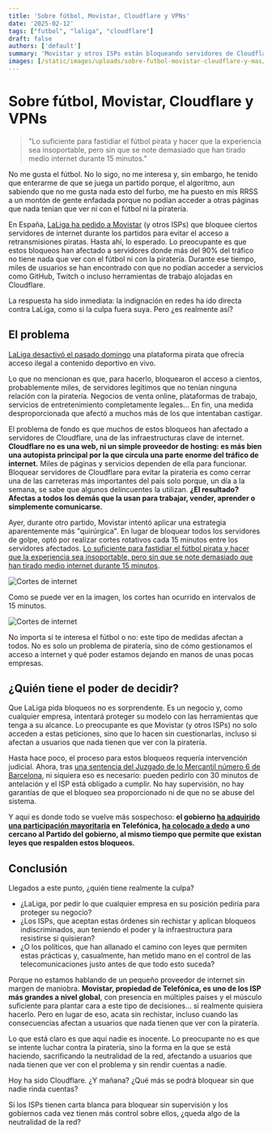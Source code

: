 ```yaml
---
title: 'Sobre fútbol, Movistar, Cloudflare y VPNs'
date: '2025-02-12'
tags: ["futbol", "laliga", "cloudflare"]
draft: false
authors: ['default']
summary: 'Movistar y otros ISPs están bloqueando servidores de Cloudflare para evitar la piratería del fútbol, pero el impacto es desproporcionado y afecta a servicios legales. LaLiga pide, pero los ISPs obedecen sin cuestionar. Y justo cuando el gobierno adquiere parte de Telefónica, todo esto se vuelve aún más sospechoso.'
images: [/static/images/uploads/sobre-futbol-movistar-cloudflare-y-mas/portada.webp]
---
```


# Sobre fútbol, Movistar, Cloudflare y VPNs  

> "Lo suficiente para fastidiar el fútbol pirata y hacer que la experiencia sea insoportable, pero sin que se note demasiado que han tirado medio internet durante 15 minutos."  

No me gusta el fútbol. No lo sigo, no me interesa y, sin embargo, he tenido que enterarme de que se juega un partido porque, el algoritmo, aun sabiendo que no me gusta nada esto del furbo, me ha puesto en mis RRSS a un montón de gente enfadada porque no podían acceder a otras páginas que nada tenían que ver ni con el fútbol ni la piratería.  

En España, [LaLiga ha pedido a Movistar](https://www.xatakamovil.com/streaming/laliga-le-declaro-guerra-a-cloudflare-iptv-no-oficiales-bloqueos-cloudflare-ha-respondido) (y otros ISPs) que bloquee ciertos servidores de internet durante los partidos para evitar el acceso a retransmisiones piratas. Hasta ahí, lo esperado. Lo preocupante es que estos bloqueos han afectado a servidores donde más del 90% del tráfico no tiene nada que ver con el fútbol ni con la piratería. Durante ese tiempo, miles de usuarios se han encontrado con que no podían acceder a servicios como GitHub, Twitch o incluso herramientas de trabajo alojadas en Cloudflare.  

La respuesta ha sido inmediata: la indignación en redes ha ido directa contra LaLiga, como si la culpa fuera suya. Pero ¿es realmente así?  

## El problema  

[LaLiga desactivó el pasado domingo](https://www.laliga.com/noticias/laliga-desactiva-antes-del-derbi-de-madrid-la-plataforma-de-pirateria-de-vivo-duckvision) una plataforma pirata que ofrecía acceso ilegal a contenido deportivo en vivo.  

Lo que no mencionan es que, para hacerlo, bloquearon el acceso a cientos, probablemente miles, de servidores legítimos que no tenían ninguna relación con la piratería. Negocios de venta online, plataformas de trabajo, servicios de entretenimiento completamente legales… En fin, una medida desproporcionada que afectó a muchos más de los que intentaban castigar.  

El problema de fondo es que muchos de estos bloqueos han afectado a servidores de Cloudflare, una de las infraestructuras clave de internet. **Cloudflare no es una web, ni un simple proveedor de hosting: es más bien una autopista principal por la que circula una parte enorme del tráfico de internet.** Miles de páginas y servicios dependen de ella para funcionar. Bloquear servidores de Cloudflare para evitar la piratería es como cerrar una de las carreteras más importantes del país solo porque, un día a la semana, se sabe que algunos delincuentes la utilizan. **¿El resultado? Afectas a todos los demás que la usan para trabajar, vender, aprender o simplemente comunicarse.**  

Ayer, durante otro partido, Movistar intentó aplicar una estrategia aparentemente más "quirúrgica". En lugar de bloquear todos los servidores de golpe, optó por realizar cortes rotativos cada 15 minutos entre los servidores afectados. [Lo suficiente para fastidiar el fútbol pirata y hacer que la experiencia sea insoportable, pero sin que se note demasiado que han tirado medio internet durante 15 minutos](https://x.com/DavidPerez_05/status/1889419247174164541).  

![Cortes de internet](/static/images/uploads/sobre-futbol-movistar-cloudflare-y-mas/1.webp)  

Como se puede ver en la imagen, los cortes han ocurrido en intervalos de 15 minutos.  

![Cortes de internet](/static/images/uploads/sobre-futbol-movistar-cloudflare-y-mas/2.webp)  

No importa si te interesa el fútbol o no: este tipo de medidas afectan a todos. No es solo un problema de piratería, sino de cómo gestionamos el acceso a internet y qué poder estamos dejando en manos de unas pocas empresas.  

## ¿Quién tiene el poder de decidir?  

Que LaLiga pida bloqueos no es sorprendente. Es un negocio y, como cualquier empresa, intentará proteger su modelo con las herramientas que tenga a su alcance. Lo preocupante es que Movistar (y otros ISPs) no solo acceden a estas peticiones, sino que lo hacen sin cuestionarlas, incluso si afectan a usuarios que nada tienen que ver con la piratería.  

Hasta hace poco, el proceso para estos bloqueos requería intervención judicial. Ahora, tras [una sentencia del Juzgado de lo Mercantil número 6 de Barcelona](https://www.laliga.com/noticias/una-nueva-sentencia-permite-a-movistar-y-laliga-solicitar-de-forma-inmediata-que-todos-los-operadores-de-acceso-a-internet-bloqueen-mas-de-40-plataformas-piratas), ni siquiera eso es necesario: pueden pedirlo con 30 minutos de antelación y el ISP está obligado a cumplir. No hay supervisión, no hay garantías de que el bloqueo sea proporcionado ni de que no se abuse del sistema.  

Y aquí es donde todo se vuelve más sospechoso: **el gobierno [ha adquirido una participación mayoritaria](https://theobjective.com/economia/2024-05-20/compra-gobierno-acciones-telefonica/) en Telefónica, [ha colocado a dedo](https://www.elindependiente.com/economia/2025/01/18/el-gobierno-fulmina-a-pallete-en-telefonica/) a uno cercano al Partido del gobierno, al mismo tiempo que permite que existan leyes que respalden estos bloqueos.**

## Conclusión

Llegados a este punto, ¿quién tiene realmente la culpa?  

- ¿LaLiga, por pedir lo que cualquier empresa en su posición pediría para proteger su negocio?  
- ¿Los ISPs, que aceptan estas órdenes sin rechistar y aplican bloqueos indiscriminados, aun teniendo el poder y la infraestructura para resistirse si quisieran?  
- ¿O los políticos, que han allanado el camino con leyes que permiten estas prácticas y, casualmente, han metido mano en el control de las telecomunicaciones justo antes de que todo esto suceda?  

Porque no estamos hablando de un pequeño proveedor de internet sin margen de maniobra. **Movistar, propiedad de Telefónica, es uno de los ISP más grandes a nivel global**, con presencia en múltiples países y el músculo suficiente para plantar cara a este tipo de decisiones… si realmente quisiera hacerlo. Pero en lugar de eso, acata sin rechistar, incluso cuando las consecuencias afectan a usuarios que nada tienen que ver con la piratería.  

Lo que está claro es que aquí nadie es inocente. Lo preocupante no es que se intente luchar contra la piratería, sino la forma en la que se está haciendo, sacrificando la neutralidad de la red, afectando a usuarios que nada tienen que ver con el problema y sin rendir cuentas a nadie.  

Hoy ha sido Cloudflare. ¿Y mañana? ¿Qué más se podrá bloquear sin que nadie rinda cuentas?  

Si los ISPs tienen carta blanca para bloquear sin supervisión y los gobiernos cada vez tienen más control sobre ellos, ¿queda algo de la neutralidad de la red?
